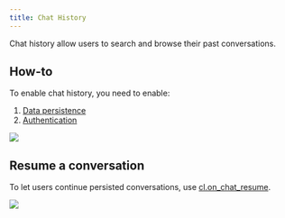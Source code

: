 ```yaml
---
title: Chat History
---
```


Chat history allow users to search and browse their past conversations.

## How-to

To enable chat history, you need to enable:

1. [Data persistence](/data-persistence/overview)
2. [Authentication](/authentication)

<Frame caption="Chat History">
  <img src="/images/history.gif" />
</Frame>

## Resume a conversation

To let users continue persisted conversations, use [cl.on_chat_resume](/api-reference/on-chat-resume).

<Frame caption="Resuming a conversation">
  <img src="/images/chat-resume.gif" />
</Frame>
